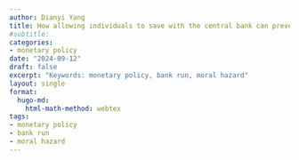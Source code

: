 ```yaml
---
author: Dianyi Yang
title: How allowing individuals to save with the central bank can prevent bank runs
#subtitle: 
categories:
- monetary policy
date: "2024-09-12"
draft: false
excerpt: "Keywords: monetary policy, bank run, moral hazard"
layout: single
format: 
  hugo-md:
    html-math-method: webtex
tags: 
- monetary policy
- bank run
- moral hazard
---
```





